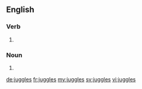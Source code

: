 ==English==

===Verb===
{{head|en|verb form}}

# {{en-third-person singular of|juggle}}

===Noun===
{{head|en|plural}}

# {{plural of|juggle|lang=en}}

[[de:juggles]]
[[fr:juggles]]
[[my:juggles]]
[[sv:juggles]]
[[vi:juggles]]